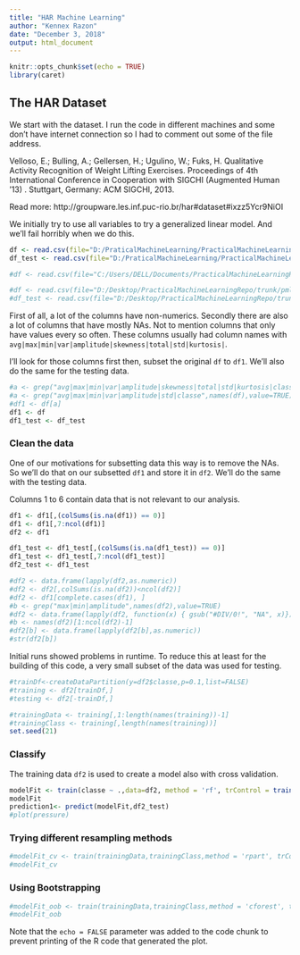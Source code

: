 ---
title: "HAR Machine Learning"
author: "Kennex Razon"
date: "December 3, 2018"
output: html_document
---

```{r setup, include=FALSE}
knitr::opts_chunk$set(echo = TRUE)
library(caret)
```

## The HAR Dataset
We start with the dataset. I run the code in different machines and some don't have internet connection so I had to comment out some of the file address.

Velloso, E.; Bulling, A.; Gellersen, H.; Ugulino, W.; Fuks, H. Qualitative Activity Recognition of Weight Lifting Exercises. Proceedings of 4th International Conference in Cooperation with SIGCHI (Augmented Human '13) . Stuttgart, Germany: ACM SIGCHI, 2013.

Read more: http://groupware.les.inf.puc-rio.br/har#dataset#ixzz5Ycr9NiOI

We initially try to use all variables to try a generalized linear model. And we'll fail horribly when we do this. 

```{r}
df <- read.csv(file="D:/PraticalMachineLearning/PracticalMachineLearningRepo/trunk/pml-training.csv", header=TRUE, sep=",",na.strings = c("NA","",'#DIV/0!'))
df_test <- read.csv(file="D:/PraticalMachineLearning/PracticalMachineLearningRepo/trunk/pml-testing.csv", header=TRUE, sep=",",na.strings = c("NA","",'#DIV/0!'))

#df <- read.csv(file="C:/Users/DELL/Documents/PracticalMachineLearningRepo/trunk/pml-training.csv", header=TRUE, sep=",")

#df <- read.csv(file="D:/Desktop/PracticalMachineLearningRepo/trunk/pml-training.csv", header=TRUE, sep=",",na.strings = c("NA","",'#DIV/0!'))
#df_test <- read.csv(file="D:/Desktop/PracticalMachineLearningRepo/trunk/pml-testing.csv", header=TRUE, sep=",",na.strings = c("NA","",'#DIV/0!'))
```
First of all, a lot of the columns have non-numerics. Secondly there are also a lot of columns that have mostly NAs. Not to mention columns that only have values every so often. These columns usually had column names with `avg|max|min|var|amplitude|skewness|total|std|kurtosis|`. 

I'll look for those columns first then, subset the original `df` to `df1`. We'll also do the same for the testing data.
```{r har}



#a <- grep("avg|max|min|var|amplitude|skewness|total|std|kurtosis|classe",names(df),value=TRUE)
#a <- grep("avg|max|min|var|amplitude|std|classe",names(df),value=TRUE)
#df1 <- df[a]
df1 <- df
df1_test <- df_test
```
### Clean the data

One of our motivations for subsetting data this way is to remove the NAs. So we'll do that on our subsetted `df1` and store it in `df2`. We'll do the same with the testing data. 

Columns 1 to 6 contain data that is not relevant to our analysis.

```{r df1}
df1 <- df1[,(colSums(is.na(df1)) == 0)]
df1 <- df1[,7:ncol(df1)]
df2 <- df1

df1_test <- df1_test[,(colSums(is.na(df1_test)) == 0)]
df1_test <- df1_test[,7:ncol(df1_test)]
df2_test <- df1_test

#df2 <- data.frame(lapply(df2,as.numeric))
#df2 <- df2[,colSums(is.na(df2))<ncol(df2)]
#df2 <- df1[complete.cases(df1), ]
#b <- grep("max|min|amplitude",names(df2),value=TRUE)
#df2 <- data.frame(lapply(df2, function(x) { gsub("#DIV/0!", "NA", x)}))
#b <- names(df2)[1:ncol(df2)-1]
#df2[b] <- data.frame(lapply(df2[b],as.numeric))
#str(df2[b])

```

Initial runs showed problems in runtime. To reduce this at least for the building of this code, a very small subset of the data was used for testing. 

```{r fitting}

#trainDf<-createDataPartition(y=df2$classe,p=0.1,list=FALSE)
#training <- df2[trainDf,]
#testing <- df2[-trainDf,]

#trainingData <- training[,1:length(names(training))-1]
#trainingClass <- training[,length(names(training))]
set.seed(21)
```
### Classify

The training data `df2` is used to create a model also with cross validation.

```{r pressure, echo=FALSE}
modelFit <- train(classe ~ .,data=df2, method = 'rf', trControl = trainControl(method = "cv") )
modelFit
prediction1<- predict(modelFit,df2_test)
#plot(pressure)
```

### Trying different resampling methods
```{r}
#modelFit_cv <- train(trainingData,trainingClass,method = 'rpart', trControl = trainControl(method = "cv"))
#modelFit_cv
```

### Using Bootstrapping
```{r}
#modelFit_oob <- train(trainingData,trainingClass,method = 'cforest', trControl = trainControl(method = "oob"))
#modelFit_oob
```
Note that the `echo = FALSE` parameter was added to the code chunk to prevent printing of the R code that generated the plot.
